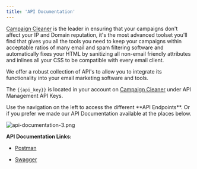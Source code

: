 ```yaml
---
title: 'API Documentation'
---
```


[Campaign Cleaner](https://campaigncleaner.com) is the leader in ensuring that your campaigns don't affect your IP and Domain reputation, it's the most advanced toolset you'll find that gives you all the tools you need to keep your campaigns within acceptable ratios of many email and spam filtering software and automatically fixes your HTML by sanitizing all non-email friendly attributes and inlines all your CSS to be compatible with every email client.

We offer a robust collection of API's to allow you to integrate its functionality into your email marketing software and tools.

The `{{api_key}}` is located in your account on [Campaign Cleaner](https://members.campaigncleaner.com) under API Management API Keys.

<Tip>
Use the navigation on the left to access the different **API Endpoints**.
</Tip>
Or if you prefer we made our API Documentation available at the places below.

![api-documentation-3.png](/images/api-documentation-3.png)

**API Documentation Links:**

- [Postman](https://api-docs.campaigncleaner.com/)

- [Swagger](https://https://campaign-cleaner.github.io/swagger/)